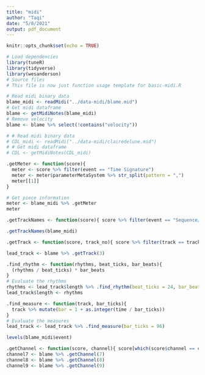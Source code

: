 ```yaml
---
title: "midi"
author: "Taqi"
date: "5/8/2021"
output: pdf_document
---
```


```r
knitr::opts_chunk$set(echo = TRUE)
```

```r
# Load dependencies
library(tuneR)
library(tidyverse)
library(wesanderson)
# Source files
# This file is now just function usage template for basic-midi.R
```

```r
# Read midi binary data
blame_midi <- readMidi("../data-midi/blame.mid")
# Get midi dataframe
blame <- getMidiNotes(blame_midi)
# Remove velocity
blame <- blame %>% select(!contains("velocity"))
```

```r
# # Read midi binary data
# CDL_midi <- readMidi("../data-midi/clairedelune.mid")
# # Get midi dataframe
# CDL <- getMidiNotes(CDL_midi)
```

```r
.getMeter <- function(score){
  meter <- score %>% filter(event == "Time Signature")
  meter <- meter$parameterMetaSystem %>% str_split(pattern = ",")
  meter[[1]]
}
```

```r
# Get piece information
meter <- blame_midi %>% .getMeter
meter
```

```r
.getTrackNames <- function(score){ score %>% filter(event == "Sequence/Track Name") }
```

```r
.getTrackNames(blame_midi)
```

```r
.getTrack <- function(score, track_no){ score %>% filter(track == track_no) }
```

```r
lead_track <- blame %>% .getTrack(3)
```

```r
.find_rhythm <- function(rhythms, beat_ticks, bar_beats){
  (rhythms / beat_ticks) * bar_beats
}
# Evaluate the rhythms
rhythms <- lead_track$length %>% .find_rhythm(beat_ticks = 24, bar_beats = 4)
lead_track$length <- rhythms
```

```r
.find_measure <- function(track, bar_ticks){
  track %>% mutate(bar = 1 + as.integer(time / bar_ticks))
}
# Evaluate the measures
lead_track <- lead_track %>% .find_measure(bar_ticks = 96)
```

```r
levels(blame_midi$event)
```

```r
.getChannel <- function(score, channel){ score[which(score$channel == channel), ] }
channel7 <- blame %>% .getChannel(7)
channel8 <- blame %>% .getChannel(8)
channel9 <- blame %>% .getChannel(9)
```

